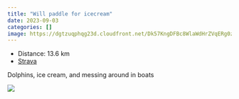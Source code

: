 ```yaml
---
title: "Will paddle for icecream"
date: 2023-09-03
categories: []
image: https://dgtzuqphqg23d.cloudfront.net/Dk57KngDFBc8WlaWdHrZVqERg0z_wk8X0encIil21mU-768x346.jpg
---
```


- Distance: 13.6 km
- [Strava](https://www.strava.com/activities/9775230135)

Dolphins, ice cream, and messing around in boats 

![](https://dgtzuqphqg23d.cloudfront.net/Dk57KngDFBc8WlaWdHrZVqERg0z_wk8X0encIil21mU-768x346.jpg)



